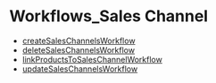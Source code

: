
# Workflows\_Sales Channel

- [createSalesChannelsWorkflow](../../functions/core_flows.createSalesChannelsWorkflow/page.mdx)
- [deleteSalesChannelsWorkflow](../../functions/core_flows.deleteSalesChannelsWorkflow/page.mdx)
- [linkProductsToSalesChannelWorkflow](../../functions/core_flows.linkProductsToSalesChannelWorkflow/page.mdx)
- [updateSalesChannelsWorkflow](../../functions/core_flows.updateSalesChannelsWorkflow/page.mdx)
